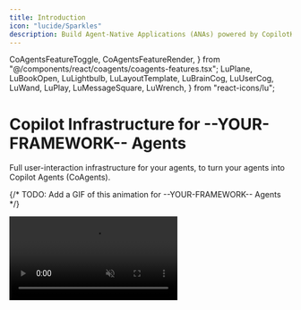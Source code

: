 ```yaml
---
title: Introduction
icon: "lucide/Sparkles"
description: Build Agent-Native Applications (ANAs) powered by CopilotKit and --YOUR-FRAMEWORK-- Agents.
---
```


  CoAgentsFeatureToggle,
  CoAgentsFeatureRender,
} from "@/components/react/coagents/coagents-features.tsx";
  LuPlane,
  LuBookOpen,
  LuLightbulb,
  LuLayoutTemplate,
  LuBrainCog,
  LuUserCog,
  LuWand,
  LuPlay,
  LuMessageSquare,
  LuWrench,
} from "react-icons/lu";

# Copilot Infrastructure for --YOUR-FRAMEWORK-- Agents

Full user-interaction infrastructure for your agents, to turn your agents into Copilot Agents (CoAgents).

{/* TODO: Add a GIF of this animation for --YOUR-FRAMEWORK-- Agents */}

<Frame className="mt-0 mb-6">
  <video
    src="/images/coagents/your-framework/flows/interaction-layer.mp4"
    alt="CoAgents demonstration"
    className="rounded-lg shadow-xl"
    playsInline
    autoPlay
    muted
    loop
  />
</Frame>

## Building blocks of a CoAgent

Everything you need to build Agent-Native Applications (ANAs), right out of the box.

<CTACards
  columns={2}
  cards={[
    {
      icon: LuMessageSquare,
      title: "Agentic Chat UI",
      description: "In-app chat powered by your agent.",
      href: "/--YOUR-FRAMEWORK--/agentic-chat-ui",
    },
    {
      icon: FaSync,
      title: "Shared State",
      description: "Your agent can see everything in your app, and vice versa.",
      href: "/--YOUR-FRAMEWORK--/shared-state",
    },
    {
      icon: LuLayoutTemplate,
      title: "Generative UI",
      description: "UI that updates in real-time based on your agent's state.",
      href: "/--YOUR-FRAMEWORK--/generative-ui",
    },
    {
      icon: LuWand,
      title: "Frontend Tools",
      description:
        "Give your agent the ability to take action in your application.",
      href: "/--YOUR-FRAMEWORK--/frontend-actions",
    },
    {
      icon: LuWand,
      title: "Multi-Agent Coordination",
      description:
        "Route your agent to the right agent based on the user's request.",
      href: "/--YOUR-FRAMEWORK--/multi-agent-flows",
    },
    {
      icon: LuUserCog,
      title: "Human-in-the-Loop",
      description: "Set smart checkpoints where humans can guide your agents.",
      href: "/--YOUR-FRAMEWORK--/human-in-the-loop",
    },
  ]}
/>

{/* TODO: Add CoAgents in action section for --YOUR-FRAMEWORK-- Agents */}

## Ready to get started?

Get started with CoAgents in as little as 5 minutes with one of our guides or tutorials.

<CTACards
  columns={1}
  cards={[
    {
      icon: LuPlay,
      title: "Quickstart",
      description: "Learn how to build your first CoAgent in 10 minutes.",
      href: "/--YOUR-FRAMEWORK--/quickstart/your-framework",
    },
  ]}
/>
{/* TODO: Add example tutorials for --YOUR-FRAMEWORK-- Agents */}

## Common Questions

Have a question about CoAgents? You're in the right place!

<Accordions>
<Accordion title="Can you explain what a CoAgent is in more detail?">
Sure! CoAgents are what we call "agentic copilots". Well, what's an agentic copilot then?

Think of a Copilot as a simple and fully LLM controlled assistant that has relatively limited capabilities. An Agentic Copilot then is a copilot
that has been enhanced with the ability to use --YOUR-FRAMEWORK-- agents to perform more complex tasks. This is an extremely powerful way to build AI
powered applications because it gives you, the developer, the ability to control the agent's behavior in a deterministic way while still letting
the agent do its magic.

For more on this topic, checkout our [agentic copilot](/--YOUR-FRAMEWORK--/concepts/agentic-copilots) concept page.

</Accordion>
<Accordion title="Can I attach to an existing thread?">
Development of CoAgents is ongoing. One part of this is the ability to attach to an existing thread which is a high priority on our roadmap.

Stay tuned for updates!

</Accordion>
</Accordions> 